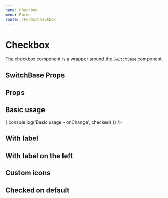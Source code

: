 ```yaml
---
name: Checkbox
menu: Forms
route: /Forms/Checkbox
---
```



# Checkbox

The checkbox component is a wrapper around the `SwitchBase` component.

## SwitchBase Props
<PropsTable of={SwitchBase} />

## Props
<PropsTable of={Checkbox} />

## Basic usage
<Playground wrapper={Wrapper}>
  <Checkbox
    onChange={(checked) => {
      console.log('Basic usage - onChange', checked)
    }}
  />
</Playground>

## With label
<Playground wrapper={Wrapper}>
  <Checkbox label="Gender" value="my value" />
</Playground>

## With label on the left
<Playground wrapper={Wrapper}>
  <Checkbox label="Gender" labelPlacement="start" value="my value" />
</Playground>

## Custom icons
<Playground wrapper={Wrapper}>
  <div>
    <Checkbox
      label="This will switch icon only"
      value="my value"
      icon="twitter"
      iconChecked="facebook"
      iconVariant={2}
    />
  </div>

  <div>
    <Checkbox
      label="This will switch variant"
      value="my value"
      icon="twitter"
      iconVariant={2}
      iconVariantChecked={0}
    />
  </div>

  <div>
    <Checkbox
      label="This will switch icon and variant"
      value="my value"
      icon="twitter"
      iconChecked="facebook"
      iconVariant={2}
      iconVariantChecked={0}
    />
  </div>
</Playground>

## Checked on default
<Playground wrapper={Wrapper}>
  <Checkbox label="Gender" value="my value" defaultChecked />
</Playground>
